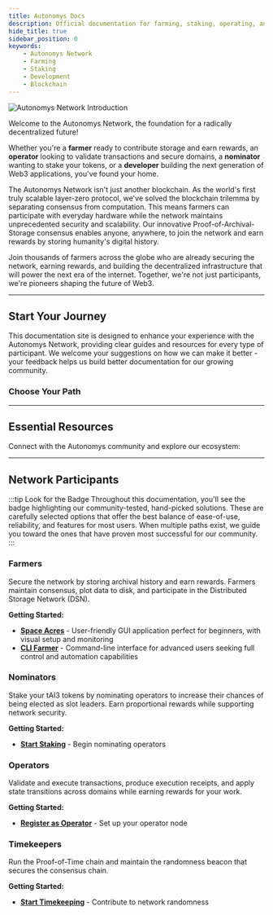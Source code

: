 ```yaml
---
title: Autonomys Docs
description: Official documentation for farming, staking, operating, and building on the Autonomys Network
hide_title: true
sidebar_position: 0
keywords:
    - Autonomys Network
    - Farming
    - Staking
    - Development
    - Blockchain
---
```



![Autonomys Network Introduction](/img/learn/intro-banner.avif)

Welcome to the Autonomys Network, the foundation for a radically decentralized future!  

Whether you're a **farmer** ready to contribute storage and earn rewards, an **operator** looking to validate transactions and secure domains, a **nominator** wanting to stake your tokens, or a **developer** building the next generation of Web3 applications, you've found your home.

The Autonomys Network isn't just another blockchain. As the world's first truly scalable layer-zero protocol, we've solved the blockchain trilemma by separating consensus from computation. This means farmers can participate with everyday hardware while the network maintains unprecedented security and scalability. Our innovative Proof-of-Archival-Storage consensus enables anyone, anywhere, to join the network and earn rewards by storing humanity's digital history.

Join thousands of farmers across the globe who are already securing the network, earning rewards, and building the decentralized infrastructure that will power the next era of the internet. Together, we're not just participants, we're pioneers shaping the future of Web3.

---

## <Icon icon="mdi:rocket-launch" />Start Your Journey

This documentation site is designed to enhance your experience with the Autonomys Network, providing clear guides and resources for every type of participant. We welcome your suggestions on how we can make it better - your feedback helps us build better documentation for our growing community.

<div className="center-content">

### Choose Your Path

<div className="releases-container">
  <ActionButton 
    to="/farming/space-acres/install" 
    title="Start Farming" 
    subtitle="Earn rewards by storing data" 
    icon="mdi:tractor" 
  />
  
  <ActionButton 
    to="/staking/stake" 
    title="Start Staking" 
    subtitle="Nominate operators & earn" 
    icon="mdi:account-heart" 
  />
  
  <ActionButton 
    to="/staking/operator/register" 
    title="Become an Operator" 
    subtitle="Validate transactions" 
    icon="mdi:server" 
  />
  
  <ActionButton 
    to="https://academy.autonomys.xyz/" 
    title="Autonomys Academy" 
    subtitle="Learn the fundamentals" 
    icon="mdi:school" 
    external 
  />
  
  <ActionButton 
    to="https://develop.autonomys.xyz" 
    title="Developer Hub" 
    subtitle="Build more. Code less." 
    icon="lineicons:dev" 
    external 
  />
  
  <ActionButton 
    to="/participate/contribute/intro" 
    title="Contribute" 
    subtitle="Improve docs & help others" 
    icon="material-symbols:partner-exchange" 
  />
</div>

</div>

---

## <Icon icon="mdi:web" />Essential Resources

Connect with the Autonomys community and explore our ecosystem:

<div className="resource-cards">
  <ResourceCard 
    to="https://autonomys.xyz/discord" 
    title="Discord" 
    subtitle="Join our community chat" 
    icon="mdi:discord" 
  />
  
  <ResourceCard 
    to="https://t.me/subspace_network" 
    title="Telegram" 
    subtitle="Connect on Telegram" 
    icon="mdi:telegram" 
  />
  
  <ResourceCard 
    to="https://github.com/autonomys" 
    title="GitHub" 
    subtitle="Explore our open source code" 
    icon="mdi:github" 
  />
  
  <ResourceCard 
    to="https://autonomys.xyz" 
    title="Autonomys Website" 
    subtitle="Learn about our vision" 
    icon="token:autonomys" 
  />
  
  <ResourceCard 
    to="https://astral.autonomys.xyz" 
    title="Astral Block Explorer" 
    subtitle="Explore network activity" 
    icon="mdi:cube-scan" 
  />
  
  <ResourceCard 
    to="https://forum.autonomys.xyz" 
    title="Community Forums" 
    subtitle="Discuss and share knowledge" 
    icon="mdi:forum" 
  />
</div>

---

## <Icon icon="mdi:account-group" />Network Participants

:::tip Look for the <FeaturedBadge text="Recommended" /> Badge
Throughout this documentation, you'll see the <FeaturedBadge text="Recommended" /> badge highlighting our community-tested, hand-picked solutions. These are carefully selected options that offer the best balance of ease-of-use, reliability, and features for most users. When multiple paths exist, we guide you toward the ones that have proven most successful for our community.
:::

### <Icon icon="mdi:tractor" />Farmers
Secure the network by storing archival history and earn rewards. Farmers maintain consensus, plot data to disk, and participate in the Distributed Storage Network (DSN).

**Getting Started:**
- **[Space Acres](/farming/space-acres/install)** <FeaturedBadge text="Recommended" /> - User-friendly GUI application perfect for beginners, with visual setup and monitoring
- **[CLI Farmer](/farming/cli/install)** - Command-line interface for advanced users seeking full control and automation capabilities

### <Icon icon="mdi:account-heart" />Nominators
Stake your tAI3 tokens by nominating operators to increase their chances of being elected as slot leaders. Earn proportional rewards while supporting network security.

**Getting Started:**
- **[Start Staking](/staking/stake)** - Begin nominating operators

### <Icon icon="mdi:server" />Operators
Validate and execute transactions, produce execution receipts, and apply state transitions across domains while earning rewards for your work.

**Getting Started:**
- **[Register as Operator](/staking/operator/register)** - Set up your operator node

### <Icon icon="mdi:clock" />Timekeepers
Run the Proof-of-Time chain and maintain the randomness beacon that secures the consensus chain.

**Getting Started:**
- **[Start Timekeeping](/farming/timekeeper)** - Contribute to network randomness